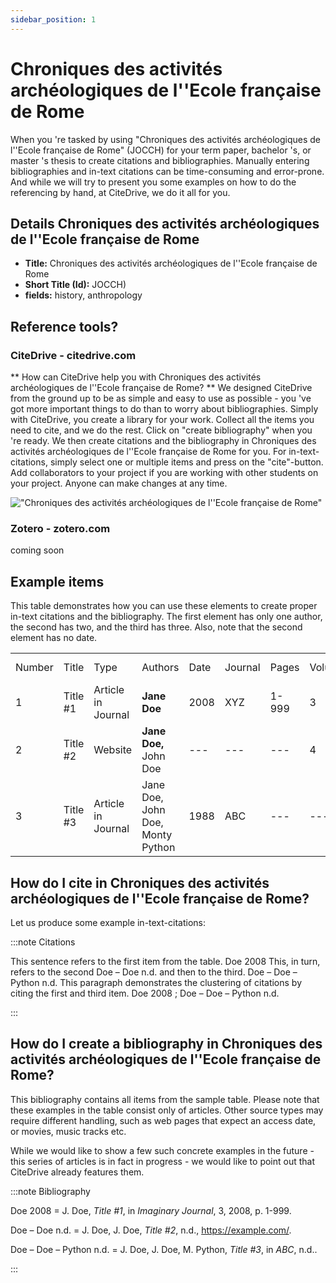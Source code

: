 ```yaml
---
sidebar_position: 1
---
```


# Chroniques des activités archéologiques de l''Ecole française de Rome

When you 're tasked by using "Chroniques des activités archéologiques de l''Ecole française de Rome" (JOCCH) for your term paper, bachelor 's, or master 's thesis to create citations and bibliographies.
Manually entering bibliographies and in-text citations can be time-consuming and error-prone. And while we will try to present you some examples on how to do the referencing by hand, at CiteDrive, we do it all for you.

## Details  Chroniques des activités archéologiques de l''Ecole française de Rome
* **Title:** Chroniques des activités archéologiques de l''Ecole française de Rome
* **Short Title (Id):** JOCCH)
* **fields:** history, anthropology

## Reference tools?
### CiteDrive - citedrive.com
** How can CiteDrive help you with Chroniques des activités archéologiques de l''Ecole française de Rome? **
We designed CiteDrive from the ground up to be as simple and easy to use as possible - you 've got more important things to do than to worry about bibliographies. Simply with CiteDrive, you create a library for your work. Collect all the items you need to cite, and we do the rest. Click on "create bibliography" when you 're ready. We then create citations and the bibliography in Chroniques des activités archéologiques de l''Ecole française de Rome for you. For in-text-citations, simply select one or multiple items and press on the "cite"-button. Add collaborators to your project if you are working with other students on your project. Anyone can make changes at any time.


!["Chroniques des activités archéologiques de l''Ecole française de Rome"](images/chroniques-des-activites-archeologiques-de-lecole-francaise-de-rome.svg "Choose Chroniques des activités archéologiques de l''Ecole française de Rome in the CiteDrive App")

### Zotero - zotero.com

coming soon

## Example items

This table demonstrates how you can use these elements to create proper in-text citations and the bibliography. The first element has only one author, the second has two, and the third has three. Also, note that the second element has no date.


<table>
  <tr>
   <td>Number
   </td>
   <td>Title
   </td>
   <td>Type
   </td>
   <td>Authors
   </td>
   <td>Date
   </td>
   <td>Journal
   </td>
   <td>Pages
   </td>
   <td>Volume
   </td>
   <td>Issue
   </td>
   <td>Access Date
   </td>
  </tr>
  <tr>
   <td>1
   </td>
   <td>Title #1
   </td>
   <td>Article in Journal
   </td>
   <td><strong>Jane Doe</strong>
   </td>
   <td>2008
   </td>
   <td>XYZ
   </td>
   <td>1-999
   </td>
   <td>3
   </td>
   <td>2
   </td>
   <td>--
   </td>
  </tr>
  <tr>
   <td>
2
   </td>
   <td>Title #2
   </td>
   <td>Website
   </td>
   <td><strong>Jane Doe, </strong>John Doe
   </td>
   <td>---
   </td>
   <td>---
   </td>
   <td>---
   </td>
   <td>4
   </td>
   <td>---
   </td>
   <td>2020-05-01
   </td>
  </tr>
  <tr>
   <td>3
   </td>
   <td>Title #3
   </td>
   <td>Article in Journal
   </td>
   <td>Jane Doe, John Doe, Monty Python
   </td>
   <td>1988
   </td>
   <td>ABC
   </td>
   <td>---
   </td>
   <td>---
   </td>
   <td>16
   </td>
   <td>---
   </td>
  </tr>
</table>



## How do I cite in  Chroniques des activités archéologiques de l''Ecole française de Rome?

Let us produce some example in-text-citations:

:::note Citations


This sentence refers to the first item from the table. Doe 2008 This, in turn, refers to the second Doe – Doe n.d.
and then to the third.  Doe – Doe – Python n.d.
This paragraph demonstrates the clustering of citations by citing the first and third item. Doe 2008 ; Doe – Doe – Python n.d.

:::

## How do I create a bibliography in Chroniques des activités archéologiques de l''Ecole française de Rome?

This bibliography contains all items from the sample table. Please note that these examples in the table consist only of articles. Other source types may require different handling, such as web pages that expect an access date, or movies, music tracks etc.

While we would like to show a few such concrete examples in the future - this series of articles is in fact in progress - we would like to point out that CiteDrive already features them.

:::note Bibliography

Doe 2008 = J. Doe, <i>Title #1</i>, in  <i>Imaginary Journal</i>, 3, 2008, p. 1-999.

Doe – Doe n.d. = J. Doe, J. Doe, <i>Title #2</i>, n.d., https://example.com/.

Doe – Doe – Python n.d. = J. Doe, J. Doe, M. Python, <i>Title #3</i>, in  <i>ABC</i>, n.d..



:::


        
